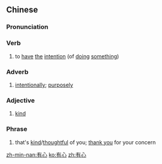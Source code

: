 ==Chinese==
{{zh-forms}}

===Pronunciation===
{{zh-pron
|m=yǒuxīn
|c=jau5 sam1
|h=pfs=yû-sîm
|mn=qz,tw,xm,zz:iú-sim/qz:ǔ-sim/tw,xm,zz:ū-sim
|cat=v,adv,c:ph,c:adj
}}

===Verb===
{{zh-verb}}

# {{lb|zh|literary}} to [[have]] [[the]] [[intention]] (of [[doing]] [[something]])

===Adverb===
{{zh-adv}}

# [[intentionally]]; [[purposely]]

===Adjective===
{{zh-adj}}

# {{lb|zh|Cantonese}} [[kind]]
#: {{zh-x|以下 幾 段 嘢 係 我 最近 嘅 獨白，如果 你 係 有心 的 人 唔好 走開。|The next few verses are my latest monologue. If you are a '''kind''' person, then don't leave.|C|ref={{w|George Lam}}, Ah Lam {{lang|zh|日記}}}}

===Phrase===
{{zh-phrase}}

# {{lb|zh|Cantonese}} that's [[kind]]/[[thoughtful]] of you; [[thank you]] for your concern

[[zh-min-nan:有心]]
[[ko:有心]]
[[zh:有心]]